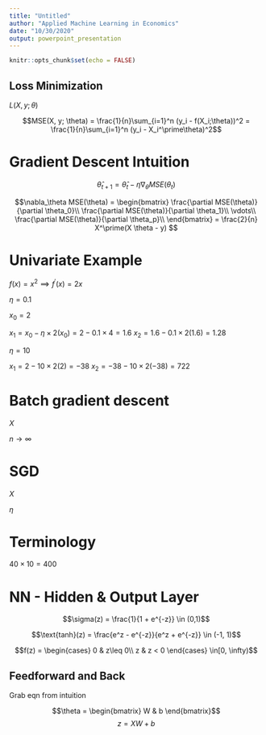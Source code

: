 ```yaml
---
title: "Untitled"
author: "Applied Machine Learning in Economics"
date: "10/30/2020"
output: powerpoint_presentation
---
```


```r
knitr::opts_chunk$set(echo = FALSE)
```

## Loss Minimization

$L(X, y; \theta)$

$$MSE(X, y; \theta) = \frac{1}{n}\sum_{i=1}^n (y_i - f(X_i;\theta))^2 = \frac{1}{n}\sum_{i=1}^n (y_i - X_i^\prime\theta)^2$$

# Gradient Descent Intuition

$$\hat{\theta}_{t+1} = \hat{\theta}_t - \eta \nabla_\theta MSE(\theta_t)$$

$$\nabla_\theta MSE(\theta) = 
\begin{bmatrix} 
  \frac{\partial MSE(\theta)}{\partial \theta_0}\\
  \frac{\partial MSE(\theta)}{\partial \theta_1}\\
  \vdots\\
  \frac{\partial MSE(\theta)}{\partial \theta_p}\\
\end{bmatrix} = \frac{2}{n} X^\prime(X \theta - y) $$

# Univariate Example

$f(x) = x^2 \implies f^\prime(x) = 2x$ 

$\eta = 0.1$

$x_0 = 2$

$x_1 = x_0 - \eta \times 2(x_0) = 2 - 0.1\times4 = 1.6$
$x_2 = 1.6 - 0.1 \times 2(1.6) = 1.28$


$\eta = 10$

$x_1 = 2 - 10\times 2(2) = -38$
$x_2 = -38 - 10 \times 2(-38) = 722$



# Batch gradient descent

$X$

$n \rightarrow \infty$


# SGD

$X$

$\eta$


# Terminology

$40 \times 10 = 400$


# NN - Hidden & Output Layer

$$\sigma(z) = \frac{1}{1 + e^{-z}} \in (0,1)$$

$$\text{tanh}(z) = \frac{e^z - e^{-z}}{e^z + e^{-z}} \in (-1, 1)$$

$$f(z) = \begin{cases}
  0 & z\leq 0\\
  z & z < 0
\end{cases} \in[0, \infty)$$

## Feedforward and Back

Grab eqn from intuition

$$\theta = \begin{bmatrix} W & b \end{bmatrix}$$
$$z = XW + b$$
















